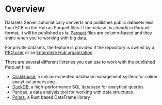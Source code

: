 # Overview

Datasets Server automatically converts and publishes public datasets less than 5GB on the Hub as Parquet files. If the dataset is already in Parquet format, it will be published as is. [Parquet](https://parquet.apache.org/docs/) files are column-based and they shine when you're working with big data.

For private datasets, the feature is provided if the repository is owned by a [PRO user](https://huggingface.co/pricing) or an [Enterprise Hub organization](https://huggingface.co/enterprise).

There are several different libraries you can use to work with the published Parquet files:

- [ClickHouse](https://clickhouse.com/docs/en/intro), a column-oriented database management system for online analytical processing
- [DuckDB](https://duckdb.org/docs/), a high-performance SQL database for analytical queries
- [Pandas](https://pandas.pydata.org/docs/index.html), a data analysis tool for working with data structures
- [Polars](https://pola-rs.github.io/polars-book/user-guide/), a Rust based DataFrame library
